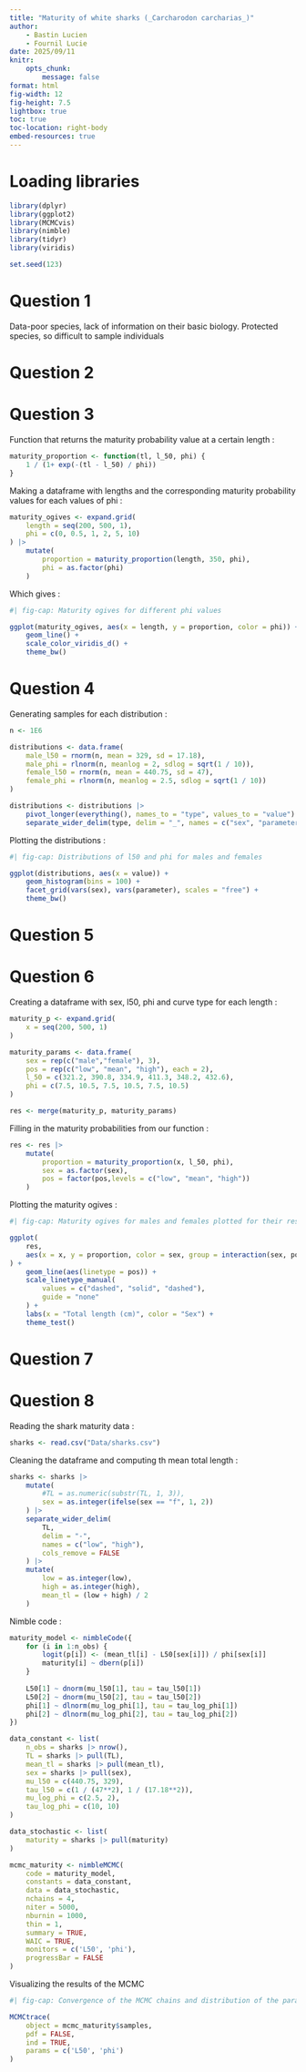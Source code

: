 ```yaml
---
title: "Maturity of white sharks (_Carcharodon carcharias_)"
author:
    - Bastin Lucien
    - Fournil Lucie
date: 2025/09/11
knitr:
    opts_chunk: 
        message: false
format: html
fig-width: 12
fig-height: 7.5
lightbox: true
toc: true
toc-location: right-body
embed-resources: true
---
```


# Loading libraries

```r
library(dplyr)
library(ggplot2)
library(MCMCvis)
library(nimble)
library(tidyr)
library(viridis)
```

```r
set.seed(123)
```

# Question 1

Data-poor species, lack of information on their basic biology. Protected species, so difficult to sample individuals

# Question 2

# Question 3

Function that returns the maturity probability value at a certain length :

```r
maturity_proportion <- function(tl, l_50, phi) {
    1 / (1+ exp(-(tl - l_50) / phi))
}
```

Making a dataframe with lengths and the corresponding maturity probability values for each values of phi :

```r
maturity_ogives <- expand.grid(
    length = seq(200, 500, 1),
    phi = c(0, 0.5, 1, 2, 5, 10)
) |>
    mutate(
        proportion = maturity_proportion(length, 350, phi),
        phi = as.factor(phi)
    )
```

Which gives :

```r
#| fig-cap: Maturity ogives for different phi values

ggplot(maturity_ogives, aes(x = length, y = proportion, color = phi)) +
    geom_line() +
    scale_color_viridis_d() +
    theme_bw()
```

# Question 4

Generating samples for each distribution :

```r
n <- 1E6

distributions <- data.frame(
    male_l50 = rnorm(n, mean = 329, sd = 17.18),
    male_phi = rlnorm(n, meanlog = 2, sdlog = sqrt(1 / 10)),
    female_l50 = rnorm(n, mean = 440.75, sd = 47),
    female_phi = rlnorm(n, meanlog = 2.5, sdlog = sqrt(1 / 10))
)

distributions <- distributions |>
    pivot_longer(everything(), names_to = "type", values_to = "value") |>
    separate_wider_delim(type, delim = "_", names = c("sex", "parameter"))
```

Plotting the distributions :

```r
#| fig-cap: Distributions of l50 and phi for males and females

ggplot(distributions, aes(x = value)) +
    geom_histogram(bins = 100) +
    facet_grid(vars(sex), vars(parameter), scales = "free") +
    theme_bw()
```

# Question 5

# Question 6

Creating a dataframe with sex, l50, phi and curve type for each length :

```r
maturity_p <- expand.grid(
    x = seq(200, 500, 1)
)

maturity_params <- data.frame(
    sex = rep(c("male","female"), 3),
    pos = rep(c("low", "mean", "high"), each = 2),
    l_50 = c(321.2, 390.8, 334.9, 411.3, 348.2, 432.6),
    phi = c(7.5, 10.5, 7.5, 10.5, 7.5, 10.5)
)

res <- merge(maturity_p, maturity_params)
```

Filling in the maturity probabilities from our function :

```r
res <- res |>
    mutate(
        proportion = maturity_proportion(x, l_50, phi),
        sex = as.factor(sex),
        pos = factor(pos,levels = c("low", "mean", "high"))
    )
```

Plotting the maturity ogives :

```r
#| fig-cap: Maturity ogives for males and females plotted for their respective 5%, mean and 95% confidence interval l50 and phi parameters

ggplot(
    res,
    aes(x = x, y = proportion, color = sex, group = interaction(sex, pos))
) +
    geom_line(aes(linetype = pos)) +
    scale_linetype_manual(
        values = c("dashed", "solid", "dashed"),
        guide = "none"
    ) +
    labs(x = "Total length (cm)", color = "Sex") +
    theme_test()
```

# Question 7

# Question 8

Reading the shark maturity data :

```r
sharks <- read.csv("Data/sharks.csv")
```

Cleaning the dataframe and computing th mean total length :

```r
sharks <- sharks |>
    mutate(
        #TL = as.numeric(substr(TL, 1, 3)),
        sex = as.integer(ifelse(sex == "f", 1, 2))
    ) |>
    separate_wider_delim(
        TL,
        delim = "-",
        names = c("low", "high"),
        cols_remove = FALSE
    ) |>
    mutate(
        low = as.integer(low),
        high = as.integer(high),
        mean_tl = (low + high) / 2
    )
```

Nimble code :

```r
maturity_model <- nimbleCode({
    for (i in 1:n_obs) {
        logit(p[i]) <- (mean_tl[i] - L50[sex[i]]) / phi[sex[i]]
        maturity[i] ~ dbern(p[i])
    }
    
    L50[1] ~ dnorm(mu_l50[1], tau = tau_l50[1])
    L50[2] ~ dnorm(mu_l50[2], tau = tau_l50[2])
    phi[1] ~ dlnorm(mu_log_phi[1], tau = tau_log_phi[1])
    phi[2] ~ dlnorm(mu_log_phi[2], tau = tau_log_phi[2])
})

data_constant <- list(
    n_obs = sharks |> nrow(),
    TL = sharks |> pull(TL),
    mean_tl = sharks |> pull(mean_tl),
    sex = sharks |> pull(sex),
    mu_l50 = c(440.75, 329),
    tau_l50 = c(1 / (47**2), 1 / (17.18**2)),
    mu_log_phi = c(2.5, 2),
    tau_log_phi = c(10, 10)
)

data_stochastic <- list(
    maturity = sharks |> pull(maturity)
)

mcmc_maturity <- nimbleMCMC(
    code = maturity_model,
    constants = data_constant,
    data = data_stochastic,
    nchains = 4,
    niter = 5000,
    nburnin = 1000,
    thin = 1,
    summary = TRUE,
    WAIC = TRUE,
    monitors = c('L50', 'phi'),
    progressBar = FALSE
)
```

Visualizing the results of the MCMC

```r
#| fig-cap: Convergence of the MCMC chains and distribution of the parameters

MCMCtrace(
    object = mcmc_maturity$samples,
    pdf = FALSE,
    ind = TRUE,
    params = c('L50', 'phi')
)
```